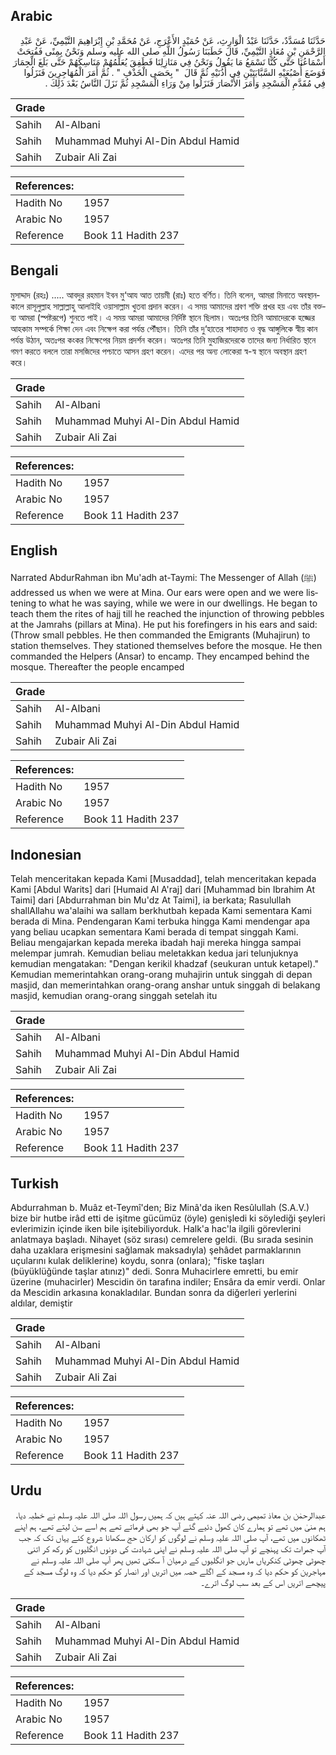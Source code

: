 ## Arabic


<div dir="rtl" lang="ar" style={{fontSize:'larger',backgroundColor:'#f8f9fa',padding:20}}>
حَدَّثَنَا مُسَدَّدٌ، حَدَّثَنَا عَبْدُ الْوَارِثِ، عَنْ حُمَيْدٍ الأَعْرَجِ، عَنْ مُحَمَّدِ بْنِ إِبْرَاهِيمَ التَّيْمِيِّ، عَنْ عَبْدِ الرَّحْمَنِ بْنِ مُعَاذٍ التَّيْمِيِّ، قَالَ خَطَبَنَا رَسُولُ اللَّهِ صلى الله عليه وسلم وَنَحْنُ بِمِنًى فَفُتِحَتْ أَسْمَاعُنَا حَتَّى كُنَّا نَسْمَعُ مَا يَقُولُ وَنَحْنُ فِي مَنَازِلِنَا فَطَفِقَ يُعَلِّمُهُمْ مَنَاسِكَهُمْ حَتَّى بَلَغَ الْجِمَارَ فَوَضَعَ أُصْبُعَيْهِ السَّبَّابَتَيْنِ فِي أُذُنَيْهِ ثُمَّ قَالَ ‏ "‏ بِحَصَى الْخَذْفِ ‏"‏ ‏.‏ ثُمَّ أَمَرَ الْمُهَاجِرِينَ فَنَزَلُوا فِي مُقَدَّمِ الْمَسْجِدِ وَأَمَرَ الأَنْصَارَ فَنَزَلُوا مِنْ وَرَاءِ الْمَسْجِدِ ثُمَّ نَزَلَ النَّاسُ بَعْدَ ذَلِكَ ‏.‏
</div>
<div style={{backgroundColor:'#f8f9fa',padding:20, marginBottom: 10}}><table> <thead> <tr> <th>Grade</th> <th></th> </tr> </thead> <tbody> <tr><td>Sahih</td><td>Al-Albani</td></tr><tr><td>Sahih</td><td>Muhammad Muhyi Al-Din Abdul Hamid</td></tr><tr><td>Sahih</td><td>Zubair Ali Zai</td></tr></tbody></table><table> <thead> <tr> <th>References:</th> <th></th> </tr> </thead> <tbody><tr><td>Hadith No</td><td>1957</td></tr><tr><td>Arabic No</td><td>1957</td></tr><tr><td>Reference</td><td>Book 11 Hadith 237</td></tr></tbody></table></div>

## Bengali


<div dir="ltr" lang="bn" style={{fontSize:'larger',backgroundColor:'#f8f9fa',padding:20}}>
মুসাদ্দাদ (রহঃ) ..... আবদুর রহমান ইবন মু‘আয আত তায়মী (রাঃ) হতে বর্ণিত। তিনি বলেন, আমরা মিনাতে অবস্থানকালে রাসূলুল্লাহ সাল্লাল্লাহু আলাইহি ওয়াসাল্লাম খুতবা প্রদান করেন। এ সময় আমাদের শ্রবণ শক্তি প্রখর হয় এবং তাঁর বক্তব্য আমরা (স্পষ্টরূপে) শুনতে পাই। এ সময় আমরা আমাদের নির্দিষ্ট স্থানে ছিলাম। অতঃপর তিনি আমাদেরকে হজ্জের আহকাম সম্পর্কে শিক্ষা দেন এবং নিক্ষেপ করা পর্যন্ত পৌঁছান। তিনি তাঁর দু‘হাতের শাহাদাত ও বৃদ্ধ আঙ্গুলিকে স্বীয় কান পর্যন্ত উঠান, অতঃপর কংকর নিক্ষেপের নিয়ম প্রদর্শন করেন। অতঃপর তিনি মুহাজিরদেরকে তাদের জন্য নির্ধারিত স্থানে গমণ করতে বললে তারা মসজিদের পশ্চাতে আসন গ্রহণ করেন। এদের পর অন্য লোকেরা স্ব-স্ব স্থানে অবস্থান গ্রহণ করে।
</div>
<div style={{backgroundColor:'#f8f9fa',padding:20, marginBottom: 10}}><table> <thead> <tr> <th>Grade</th> <th></th> </tr> </thead> <tbody> <tr><td>Sahih</td><td>Al-Albani</td></tr><tr><td>Sahih</td><td>Muhammad Muhyi Al-Din Abdul Hamid</td></tr><tr><td>Sahih</td><td>Zubair Ali Zai</td></tr></tbody></table><table> <thead> <tr> <th>References:</th> <th></th> </tr> </thead> <tbody><tr><td>Hadith No</td><td>1957</td></tr><tr><td>Arabic No</td><td>1957</td></tr><tr><td>Reference</td><td>Book 11 Hadith 237</td></tr></tbody></table></div>

## English


<div dir="ltr" lang="en" style={{fontSize:'larger',backgroundColor:'#f8f9fa',padding:20}}>
Narrated AbdurRahman ibn Mu'adh at-Taymi: The Messenger of Allah (ﷺ) addressed us when we were at Mina. Our ears were open and we were listening to what he was saying, while we were in our dwellings. He began to teach them the rites of hajj till he reached the injunction of throwing pebbles at the Jamrahs (pillars at Mina). He put his forefingers in his ears and said: (Throw small pebbles. He then commanded the Emigrants (Muhajirun) to station themselves. They stationed themselves before the mosque. He then commanded the Helpers (Ansar) to encamp. They encamped behind the mosque. Thereafter the people encamped
</div>
<div style={{backgroundColor:'#f8f9fa',padding:20, marginBottom: 10}}><table> <thead> <tr> <th>Grade</th> <th></th> </tr> </thead> <tbody> <tr><td>Sahih</td><td>Al-Albani</td></tr><tr><td>Sahih</td><td>Muhammad Muhyi Al-Din Abdul Hamid</td></tr><tr><td>Sahih</td><td>Zubair Ali Zai</td></tr></tbody></table><table> <thead> <tr> <th>References:</th> <th></th> </tr> </thead> <tbody><tr><td>Hadith No</td><td>1957</td></tr><tr><td>Arabic No</td><td>1957</td></tr><tr><td>Reference</td><td>Book 11 Hadith 237</td></tr></tbody></table></div>

## Indonesian


<div dir="ltr" lang="id" style={{fontSize:'larger',backgroundColor:'#f8f9fa',padding:20}}>
Telah menceritakan kepada Kami [Musaddad], telah menceritakan kepada Kami [Abdul Warits] dari [Humaid Al A'raj] dari [Muhammad bin Ibrahim At Taimi] dari [Abdurrahman bin Mu'dz At Taimi], ia berkata; Rasulullah shallAllahu wa'alaihi wa sallam berkhutbah kepada Kami sementara Kami berada di Mina. Pendengaran Kami terbuka hingga Kami mendengar apa yang beliau ucapkan sementara Kami berada di tempat singgah Kami. Beliau mengajarkan kepada mereka ibadah haji mereka hingga sampai melempar jumrah. Kemudian beliau meletakkan kedua jari telunjuknya kemudian mengatakan: "Dengan kerikil khadzaf (seukuran untuk ketapel)." Kemudian memerintahkan orang-orang muhajirin untuk singgah di depan masjid, dan memerintahkan orang-orang anshar untuk singgah di belakang masjid, kemudian orang-orang singgah setelah itu
</div>
<div style={{backgroundColor:'#f8f9fa',padding:20, marginBottom: 10}}><table> <thead> <tr> <th>Grade</th> <th></th> </tr> </thead> <tbody> <tr><td>Sahih</td><td>Al-Albani</td></tr><tr><td>Sahih</td><td>Muhammad Muhyi Al-Din Abdul Hamid</td></tr><tr><td>Sahih</td><td>Zubair Ali Zai</td></tr></tbody></table><table> <thead> <tr> <th>References:</th> <th></th> </tr> </thead> <tbody><tr><td>Hadith No</td><td>1957</td></tr><tr><td>Arabic No</td><td>1957</td></tr><tr><td>Reference</td><td>Book 11 Hadith 237</td></tr></tbody></table></div>

## Turkish


<div dir="ltr" lang="tr" style={{fontSize:'larger',backgroundColor:'#f8f9fa',padding:20}}>
Abdurrahman b. Muâz et-Teymî'den; Biz Minâ'da iken Resûlullah (S.A.V.) bize bir hutbe irâd etti de işitme gücümüz (öyle) genişledi ki söylediği şeyleri evlerimizin içinde iken bile işitebiliyorduk. Halk'a hac'la ilgili görevlerini anlatmaya başladı. Nihayet (söz sırası) cemrelere geldi. (Bu sırada sesinin daha uzaklara erişmesini sağlamak maksadıyla) şehâdet parmaklarının uçularını kulak deliklerine) koydu, sonra (onlara); "fiske taşları (büyüklüğünde taşlar atınız)" dedi. Sonra Muhacirlere emretti, bu emir üzerine (muhacirler) Mescidin ön tarafına indiler; Ensâra da emir verdi. Onlar da Mescidin arkasına konakladılar. Bundan sonra da diğerleri yerlerini aldılar, demiştir
</div>
<div style={{backgroundColor:'#f8f9fa',padding:20, marginBottom: 10}}><table> <thead> <tr> <th>Grade</th> <th></th> </tr> </thead> <tbody> <tr><td>Sahih</td><td>Al-Albani</td></tr><tr><td>Sahih</td><td>Muhammad Muhyi Al-Din Abdul Hamid</td></tr><tr><td>Sahih</td><td>Zubair Ali Zai</td></tr></tbody></table><table> <thead> <tr> <th>References:</th> <th></th> </tr> </thead> <tbody><tr><td>Hadith No</td><td>1957</td></tr><tr><td>Arabic No</td><td>1957</td></tr><tr><td>Reference</td><td>Book 11 Hadith 237</td></tr></tbody></table></div>

## Urdu


<div dir="rtl" lang="ur" style={{fontSize:'larger',backgroundColor:'#f8f9fa',padding:20}}>
عبدالرحمٰن بن معاذ تمیمی رضی اللہ عنہ کہتے ہیں کہ ہمیں رسول اللہ صلی اللہ علیہ وسلم نے خطبہ دیا، ہم منیٰ میں تھے تو ہمارے کان کھول دئیے گئے آپ جو بھی فرماتے تھے ہم اسے سن لیتے تھے، ہم اپنے ٹھکانوں میں تھے، آپ صلی اللہ علیہ وسلم نے لوگوں کو ارکان حج سکھانا شروع کئے یہاں تک کہ جب آپ جمرات تک پہنچے تو آپ صلی اللہ علیہ وسلم نے اپنی شہادت کی دونوں انگلیوں کو رکھ کر اتنی چھوٹی چھوٹی کنکریاں ماریں جو انگلیوں کے درمیان آ سکتی تھیں پھر آپ صلی اللہ علیہ وسلم نے مہاجرین کو حکم دیا کہ وہ مسجد کے اگلے حصہ میں اتریں اور انصار کو حکم دیا کہ وہ لوگ مسجد کے پیچھے اتریں اس کے بعد سب لوگ اترے۔
</div>
<div style={{backgroundColor:'#f8f9fa',padding:20, marginBottom: 10}}><table> <thead> <tr> <th>Grade</th> <th></th> </tr> </thead> <tbody> <tr><td>Sahih</td><td>Al-Albani</td></tr><tr><td>Sahih</td><td>Muhammad Muhyi Al-Din Abdul Hamid</td></tr><tr><td>Sahih</td><td>Zubair Ali Zai</td></tr></tbody></table><table> <thead> <tr> <th>References:</th> <th></th> </tr> </thead> <tbody><tr><td>Hadith No</td><td>1957</td></tr><tr><td>Arabic No</td><td>1957</td></tr><tr><td>Reference</td><td>Book 11 Hadith 237</td></tr></tbody></table></div>